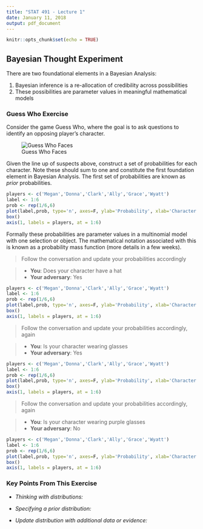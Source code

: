 ```yaml
---
title: "STAT 491 - Lecture 1"
date: January 11, 2018
output: pdf_document
---
```


```r
knitr::opts_chunk$set(echo = TRUE)
```

## Bayesian Thought Experiment

There are two foundational elements in a Bayesian Analysis:

1. Bayesian inference is a re-allocation of credibility across possibilities
2. These possibilities are parameter values in meaningful mathematical models

### Guess Who Exercise
Consider the game Guess Who, where the goal is to ask questions to identify an opposing player's character.

![Guess Who Faces](images/guesswho.jpg)

\pagebreak

Given the line up of suspects above, construct a set of probabilities for each character. Note these should sum to one and constitute the first foundation element in Bayesian Analysis. The first set of probabilities are known as *prior* probabilities.

```r
players <- c('Megan','Donna','Clark','Ally','Grace','Wyatt')
label <- 1:6
prob <- rep(1/6,6)
plot(label,prob, type='n', axes=F, ylab='Probability', xlab='Character')
box()
axis(1, labels = players, at = 1:6)
```

Formally these probabilities are parameter values in a multinomial model with one selection or object. The mathematical notation associated with this is known as a probability mass function (more details in a few weeks). 

> Follow the conversation and update your probabilities accordingly

> - **You**: Does your character have a hat
> - **Your adversary**: Yes

```r
players <- c('Megan','Donna','Clark','Ally','Grace','Wyatt')
label <- 1:6
prob <- rep(1/6,6)
plot(label,prob, type='n', axes=F, ylab='Probability', xlab='Character')
box()
axis(1, labels = players, at = 1:6)
```

\newpage

> Follow the conversation and update your probabilities accordingly, again

> - **You**: Is your character wearing glasses
> - **Your adversary**: Yes

```r
players <- c('Megan','Donna','Clark','Ally','Grace','Wyatt')
label <- 1:6
prob <- rep(1/6,6)
plot(label,prob, type='n', axes=F, ylab='Probability', xlab='Character')
box()
axis(1, labels = players, at = 1:6)
```

> Follow the conversation and update your probabilities accordingly, again

> - **You**: Is your character wearing purple glasses
> - **Your adversary**: No

```r
players <- c('Megan','Donna','Clark','Ally','Grace','Wyatt')
label <- 1:6
prob <- rep(1/6,6)
plot(label,prob, type='n', axes=F, ylab='Probability', xlab='Character')
box()
axis(1, labels = players, at = 1:6)
```

\newpage

### Key Points From This Exercise

- *Thinking with distributions:*
 \vfill

- *Specifying a prior distribution:*
\vfill

- *Update distribution with additional data or evidence:*
\vfill


